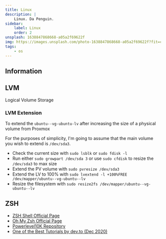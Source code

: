 ```yaml
---
title: Linux
description: |
    Linux. Da Penguin.
sidebar:
    label: Linux
    order: 2
unsplash: 1638847868668-a05a2f69622f
img: https://images.unsplash.com/photo-1638847868668-a05a2f69622f?fit=crop&w=1400&h=700&q=75
tags:
    - os
---
```


## Information

## LVM

Logical Volume Storage

### LVM Extension

To extend the `ubuntu--vg-ubuntu-lv` after increasing the size of a physical volume from Proxmox

For the purposes of simplicity, I'm going to assume that the main volume you wish to extend is `/dev/sda3`.

-   Check the current size with `sudo lsblk` or `sudo fdisk -l`
-   Run either `sudo growpart /dev/sda 3` or use `sudo cfdisk` to resize the `/dev/sda3` to max size
-   Extend the PV volume with `sudo pvresize /dev/sda3`
-   Extend the LV to 100% with `sudo lvextend -l +100%FREE /dev/mapper/ubuntu--vg-ubuntu--lv`
-   Resize the filesystem with `sudo resize2fs /dev/mapper/ubuntu--vg-ubuntu--lv`



## ZSH

-   [ZSH Shell Official Page](https://www.zsh.org/)
-   [Oh My Zsh Official Page](https://ohmyz.sh/)
-   [Powerlevel10K Repository](https://github.com/romkatv/powerlevel10k)
-   [One of the Best Tutorials by dev.to (Dec 2020)](https://dev.to/abdfnx/oh-my-zsh-powerlevel10k-cool-terminal-1no0)
